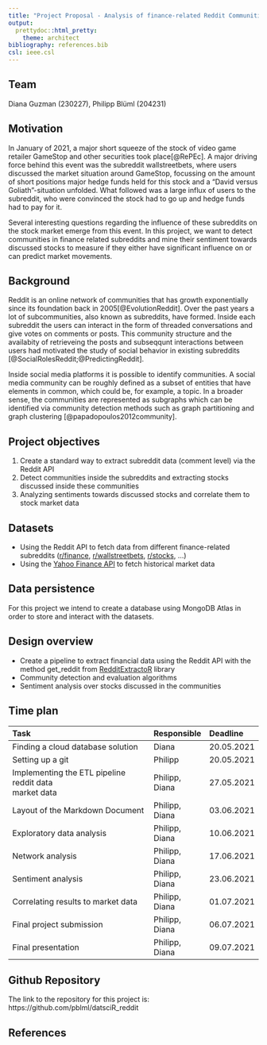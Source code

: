 ```yaml
---
title: "Project Proposal - Analysis of finance-related Reddit Communities"
output: 
  prettydoc::html_pretty:
    theme: architect 
bibliography: references.bib
csl: ieee.csl
---
```


## Team

Diana Guzman (230227), Philipp Blüml (204231)

## Motivation

In January of 2021, a major short squeeze of the stock of video game retailer GameStop and other securities took place[@RePEc]. A major driving force behind this event was the subreddit wallstreetbets, where users discussed the market situation around GameStop, focussing on the amount of short positions major hedge funds held for this stock and a “David versus Goliath”-situation unfolded. What followed was a large influx of users to the subreddit, who were convinced the stock had to go up and hedge funds had to pay for it. 
 
Several interesting questions regarding the influence of these subreddits on the stock market emerge from this event. In this project, we want to detect communities in finance related subreddits and mine their sentiment towards discussed stocks to measure if they either have significant influence on or can predict market movements.

## Background

Reddit is an online network of communities that has growth exponentially since its foundation back in 2005[@EvolutionReddit]. Over the past years a lot of subcommunities, also known as subreddits, have formed. Inside each subreddit the users can interact in the form of threaded conversations and give votes on comments or posts. This community structure and the availabity of retrieveing the posts and subseqqunt interactions between users had motivated the study of social behavior in existing subreddits [@SocialRolesReddit;@PredictingReddit].


Inside social media platforms it is possible to identify communities. A social media community can be roughly defined as a subset of entities that have elements in common, which could be, for example, a topic. In a broader sense, the communities are represented as subgraphs  which can be identified via  community detection methods such as graph partitioning and graph clustering [@papadopoulos2012community].

## Project objectives

1. Create a standard way to extract subreddit data (comment level) via the Reddit API
2. Detect communities inside the subreddits and extracting stocks discussed inside these communities
3. Analyzing sentiments towards discussed stocks and correlate them to stock market data

## Datasets

* Using the Reddit API to fetch data from different finance-related subreddits ([r/finance](www.reddit.com/r/finance), [r/wallstreetbets](www.reddit.com/r/wallstreets), [r/stocks](www.reddit.com/r/stocks), ...)
* Using the [Yahoo Finance API](https://cran.r-project.org/web/packages/BatchGetSymbols/vignettes/BatchGetSymbols-vignette.html) to fetch historical market data

## Data persistence

For this project we intend to create a database using MongoDB Atlas in order to store and interact with the datasets.

## Design overview

* Create a pipeline to extract financial data using the Reddit API with the method get_reddit from [RedditExtractoR](https://cran.r-project.org/web/packages/RedditExtractoR/RedditExtractoR.pdf) library
* Community detection and evaluation algorithms
* Sentiment analysis over stocks discussed in the communities

## Time plan

| Task                                                          | Responsible    | Deadline   |
|:--------------------------------------------------------------|:---------------|:-----------|
| Finding a cloud database solution                             | Diana          | 20.05.2021 |
| Setting up a git                                              | Philipp        | 20.05.2021 |
| Implementing the ETL pipeline <br>reddit data <br>market data | Philipp, Diana | 27.05.2021 |
| Layout of the Markdown Document                               | Philipp, Diana | 03.06.2021 |
| Exploratory data analysis                                     | Philipp, Diana | 10.06.2021 |
| Network analysis                                              | Philipp, Diana | 17.06.2021 |
| Sentiment analysis                                            | Philipp, Diana | 23.06.2021 |
| Correlating results to market data                            | Philipp, Diana | 01.07.2021 |
| Final project submission                                      | Philipp, Diana | 06.07.2021 |
| Final presentation                                            | Philipp, Diana | 09.07.2021 |

## Github Repository

The link to the repository for this project is: https://github.com/pblml/datsciR_reddit

## References
